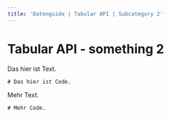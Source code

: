 ```yaml
---
title: 'Datenguide | Tabular API | Subcategory 2'
---
```



<Layout meta={frontmatter}>
<BodyText>

# Tabular API - something 2

Das hier ist Text.

```
# Das hier ist Code.
```

Mehr Text.

```
# Mehr Code.
```

</BodyText>
</Layout>
